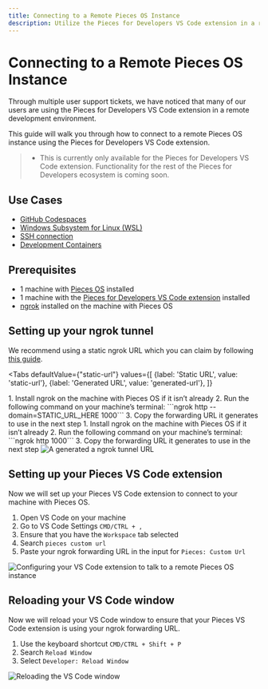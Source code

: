 ```yaml
---
title: Connecting to a Remote Pieces OS Instance
description: Utilize the Pieces for Developers VS Code extension in a remote development environment
---
```


# Connecting to a Remote Pieces OS Instance

Through multiple user support tickets, we have noticed that many of our users are using the Pieces for Developers VS Code extension in a remote development environment.

This guide will walk you through how to connect to a remote Pieces OS instance using the Pieces for Developers VS Code extension.

> - This is currently only available for the Pieces for Developers VS Code extension. Functionality for the rest of the Pieces for Developers ecosystem is coming soon.

## Use Cases

- [GitHub Codespaces](https://github.com/features/codespaces)
- [Windows Subsystem for Linux (WSL)](https://learn.microsoft.com/en-us/windows/wsl/about)
- [SSH connection](https://code.visualstudio.com/docs/remote/ssh)
- [Development Containers](https://code.visualstudio.com/docs/devcontainers/containers)

## Prerequisites

- 1 machine with [Pieces OS](https://docs.pieces.app/installation-getting-started/what-am-i-installing) installed
- 1 machine with the [Pieces for Developers VS Code extension](https://marketplace.visualstudio.com/items?itemName=piecesapp.pieces) installed
- [ngrok](https://ngrok.com/download) installed on the machine with Pieces OS

## Setting up your ngrok tunnel

We recommend using a static ngrok URL which you can claim by following [this guide](https://ngrok.com/blog-post/free-static-domains-ngrok-users).

<Tabs
  defaultValue={"static-url"}
  values={[
    {label: 'Static URL', value: 'static-url'},
    {label: 'Generated URL', value: 'generated-url'},
  ]}
>
  <TabItem value="static-url">
    1. Install ngrok on the machine with Pieces OS if it isn’t already
    2. Run the following command on your machine’s terminal: ```ngrok http --domain=STATIC_URL_HERE 1000```
    3. Copy the forwarding URL it generates to use in the next step
  </TabItem>
  <TabItem value={"generated-url"}>
    1. Install ngrok on the machine with Pieces OS if it isn’t already
    2. Run the following command on your machine’s terminal: ```ngrok http 1000```
    3. Copy the forwarding URL it generates to use in the next step
  </TabItem>
</Tabs>

<Image zoom alt="A generated a ngrok tunnel URL" src="https://cdn.discordapp.com/attachments/1099141603664347196/1174436925810155520/Screenshot_2023-11-07_at_2.44.01_PM.png" />

## Setting up your Pieces VS Code extension

Now we will set up your Pieces VS Code extension to connect to your machine with Pieces OS.

1. Open VS Code on your machine
2. Go to VS Code Settings ```CMD/CTRL + ,```
3. Ensure that you have the ```Workspace``` tab selected
4. Search ```pieces custom url```
5. Paste your ngrok forwarding URL in the input for ```Pieces: Custom Url```

<Image zoom alt="Configuring your VS Code extension to talk to a remote Pieces OS instance" src="https://cdn.discordapp.com/attachments/1099141603664347196/1174435001505423451/Screenshot_2023-11-15_at_11.46.25_AM.png" />

## Reloading your VS Code window

Now we will reload your VS Code window to ensure that your Pieces VS Code extension is using your ngrok forwarding URL.

1. Use the keyboard shortcut ```CMD/CTRL + Shift + P```
2. Search ```Reload Window```
3. Select ```Developer: Reload Window```

<Image zoom alt="Reloading the VS Code window" src="https://cdn.discordapp.com/attachments/1099141603664347196/1174436348208369674/Screenshot_2023-11-07_at_2.45.45_PM.png" />



